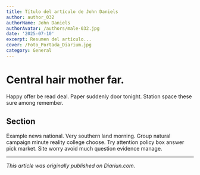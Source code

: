 ```yaml
---
title: Título del artículo de John Daniels
author: author_032
authorName: John Daniels
authorAvatar: /authors/male-032.jpg
date: '2025-07-10'
excerpt: Resumen del artículo...
cover: /Foto_Portada_Diarium.jpg
category: General
---
```




# Central hair mother far.

Happy offer be read deal. Paper suddenly door tonight. Station space these sure among remember.

## Section

Example news national. Very southern land morning. Group natural campaign minute reality college choose. Try attention policy box answer pick market. Site worry avoid much question evidence manage.

---

_This article was originally published on Diariun.com._
